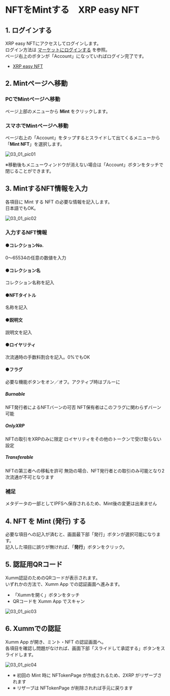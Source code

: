 # NFTをMintする　XRP easy NFT

<a id="03_01_01"></a>
## 1. ログインする

XRP easy NFTにアクセスしてログインします。  
ログイン方法は [マーケットにログインする](/02_how_to_start/02_login) を参照。  
ページ右上のボタンが「Account」になっていればログイン完了です。
- [XRP easy NFT](https://xrpeasynft.com/)


<a id="03_01_02"></a>
## 2. Mintページへ移動

### PCでMintページへ移動
ページ上部のメニューから **Mint** をクリックします。

### スマホでMintページへ移動
ページ右上の「Account」をタップするとスライドして出てくるメニューから「**Mint NFT**」を選択します。

<img className="solo" src="/manual_pic/03_01_pic01.png" alt="03_01_pic01" />

※移動後もメニューウィンドウが消えない場合は「Account」ボタンをタッチで閉じることができます。


<a id="03_01_03"></a>
## 3. MintするNFT情報を入力

各項目に Mint する NFT の必要な情報を記入します。  
日本語でもOK。

<img className="" src="/manual_pic/03_01_pic02.png" alt="03_01_pic02" />

### 入力するNFT情報

#### ●コレクションNo.
0〜65534の任意の数値を入力

#### ●コレクション名
コレクション名称を記入

#### ●NFTタイトル
名称を記入

#### ●説明文
説明文を記入

#### ●ロイヤリティ
次流通時の手数料割合を記入。0%でもOK

#### ●フラグ
必要な機能ボタンをオン／オフ。アクティブ時はブルーに

##### Burnable
NFT発行者によるNFTバーンの可否
NFT保有者はこのフラグに関わらずバーン可能

##### OnlyXRP
NFTの取引をXRPのみに限定
ロイヤリティをその他のトークンで受け取らない設定

##### Transferable
NFTの第三者への移転を許可
無効の場合、NFT発行者との取引のみ可能となり2次流通が不可となります

### 補足
メタデータの一部としてIPFSへ保存されるため、Mint後の変更は出来ません


<a id="03_01_04"></a>
## 4. NFT を Mint (発行) する

必要な項目への記入が済むと、画面最下部「発行」ボタンが選択可能になります。  
記入した項目に誤りが無ければ、「**発行**」ボタンをクリック。


<a id="03_01_05"></a>
## 5. 認証用QRコード

Xumm認証のためのQRコードが表示されます。  
いずれかの方法で、Xumm App での認証画面へ進みます。

- 「Xummを開く」ボタンをタッチ
- QRコードを Xumm App でスキャン

<img className="solo" src="/manual_pic/03_01_pic03.png" alt="03_01_pic03" />


<a id="03_01_06"></a>
## 6. Xummでの認証

Xumm App が開き、ミント・NFT の認証画面へ。  
各項目を確認し問題がなければ、画面下部「スライドして承認する」ボタンをスライドします。

<img className="solo" src="/manual_pic/03_01_pic04.png" alt="03_01_pic04" />

- ※ 初回の Mint 時に NFTokenPage が作成されるため、2XRP がリザーブされます
- ※ リザーブは NFTokenPage が削除されれば手元に戻ります
